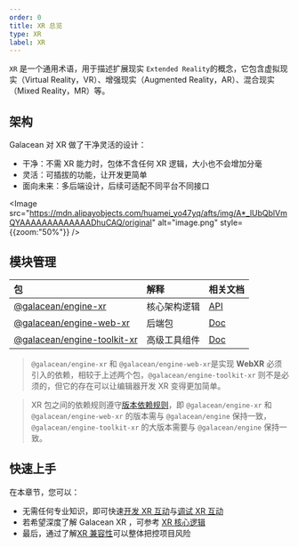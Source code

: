 ```yaml
---
order: 0
title: XR 总览
type: XR
label: XR
---
```


`XR` 是一个通用术语，用于描述扩展现实 `Extended Reality`的概念，它包含虚拟现实（Virtual Reality，VR）、增强现实（Augmented Reality，AR）、混合现实（Mixed Reality，MR）等。

## 架构

Galacean 对 XR 做了干净灵活的设计：

- 干净：不需 XR 能力时，包体不含任何 XR 逻辑，大小也不会增加分毫
- 灵活：可插拔的功能，让开发更简单
- 面向未来：多后端设计，后续可适配不同平台不同接口

<Image src="https://mdn.alipayobjects.com/huamei_yo47yq/afts/img/A*_lUbQblVmQYAAAAAAAAAAAAADhuCAQ/original" alt="image.png" style={{zoom:"50%"}} />

## 模块管理

| 包 | 解释 | 相关文档 |
| :-- | :-- | --- |
| [@galacean/engine-xr](https://www.npmjs.com/package/@galacean/engine-xr) | 核心架构逻辑 | [API](/apis/galacean) |
| [@galacean/engine-web-xr](https://www.npmjs.com/package/@galacean/engine-web-xr) | 后端包 | [Doc](/docs/physics/overall) |
| [@galacean/engine-toolkit-xr](https://www.npmjs.com/package/@galacean/engine-toolkit-xr) | 高级工具组件 | [Doc](/docs/xr/toolkit) |

> `@galacean/engine-xr` 和 `@galacean/engine-web-xr`是实现 **WebXR** 必须引入的依赖，相较于上述两个包，`@galacean/engine-toolkit-xr` 则不是必须的，但它的存在可以让编辑器开发 XR 变得更加简单。

> XR 包之间的依赖规则遵守[版本依赖规则](/docs/basics/version/#版本依赖)，即 `@galacean/engine-xr` 和 `@galacean/engine-web-xr` 的版本需与 `@galacean/engine` 保持一致，`@galacean/engine-toolkit-xr` 的大版本需要与 `@galacean/engine` 保持一致。

## 快速上手

在本章节，您可以：

- 无需任何专业知识，即可快速[开发 XR 互动](/docs/xr/quickStart/develop)与[调试 XR 互动](/docs/xr/quickStart/debug)
- 若希望深度了解 Galacean XR ，可参考 [XR 核心逻辑](/docs/xr/system/manager)
- 最后，通过了解[XR 兼容性](/docs/xr/compatibility)可以整体把控项目风险
